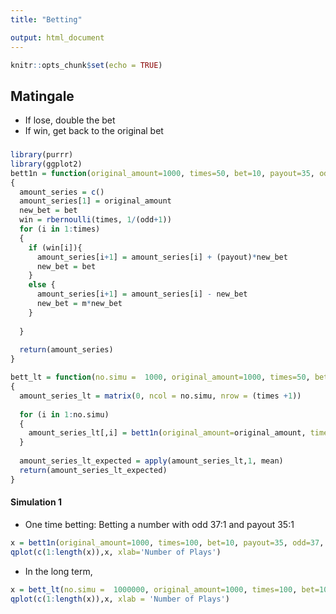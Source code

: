 ---
title: "Betting"

output: html_document
---

```{r setup, include=FALSE}
knitr::opts_chunk$set(echo = TRUE)
```

## Matingale

- If lose, double the bet
- If win, get back to the original bet

### 

```{r}
library(purrr)
library(ggplot2)
bett1n = function(original_amount=1000, times=50, bet=10, payout=35, odd=37, m =2)
{
  amount_series = c()
  amount_series[1] = original_amount
  new_bet = bet
  win = rbernoulli(times, 1/(odd+1))
  for (i in 1:times)
  {
    if (win[i]){
      amount_series[i+1] = amount_series[i] + (payout)*new_bet
      new_bet = bet
    } 
    else {
      amount_series[i+1] = amount_series[i] - new_bet
      new_bet = m*new_bet
    }
    
  }
  
  return(amount_series) 
}

bett_lt = function(no.simu =  1000, original_amount=1000, times=50, bet=10, payout=35, odd=37, m =2)
{
  amount_series_lt = matrix(0, ncol = no.simu, nrow = (times +1))
  
  for (i in 1:no.simu)
  {
    amount_series_lt[,i] = bett1n(original_amount=original_amount, times=times, bet=bet, payout=payout, odd=odd, m =m)
  }
  
  amount_series_lt_expected = apply(amount_series_lt,1, mean)
  return(amount_series_lt_expected)
}
```

#### Simulation 1

- One time betting: Betting a number with odd 37:1 and payout 35:1

```{r}
x = bett1n(original_amount=1000, times=100, bet=10, payout=35, odd=37, m=2)
qplot(c(1:length(x)),x, xlab='Number of Plays')
```


- In the long term, 

```{r}
x = bett_lt(no.simu =  1000000, original_amount=1000, times=100, bet=10, payout=35, odd=37, m=2)
qplot(c(1:length(x)),x, xlab = 'Number of Plays')
```

